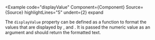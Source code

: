 
<Example
  code="displayValue"
  Component={Component}
  Source={Source}
  highlightLines="5"
  undent={2}
  expand
>
  The `displayValue` property can be defined as a function to format the
  values that are displayed by <CodeHashLink id="showValues"/>,
  <CodeHashLink id="showScale"/> and <CodeHashLink id="showLimits"/>.
  It is passed the numeric value as an argument and should return the
  formatted text.
</Example>
